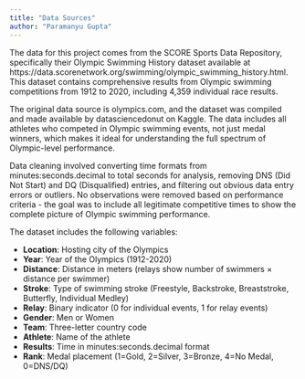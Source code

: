 ```yaml
---
title: "Data Sources"
author: "Paramanyu Gupta"
---
```


The data for this project comes from the SCORE Sports Data Repository, specifically their Olympic Swimming History dataset available at https://data.scorenetwork.org/swimming/olympic_swimming_history.html. This dataset contains comprehensive results from Olympic swimming competitions from 1912 to 2020, including 4,359 individual race results.

The original data source is olympics.com, and the dataset was compiled and made available by datasciencedonut on Kaggle. The data includes all athletes who competed in Olympic swimming events, not just medal winners, which makes it ideal for understanding the full spectrum of Olympic-level performance.

Data cleaning involved converting time formats from minutes:seconds.decimal to total seconds for analysis, removing DNS (Did Not Start) and DQ (Disqualified) entries, and filtering out obvious data entry errors or outliers. No observations were removed based on performance criteria - the goal was to include all legitimate competitive times to show the complete picture of Olympic swimming performance.

The dataset includes the following variables:

- **Location**: Hosting city of the Olympics
- **Year**: Year of the Olympics (1912-2020)
- **Distance**: Distance in meters (relays show number of swimmers × distance per swimmer)
- **Stroke**: Type of swimming stroke (Freestyle, Backstroke, Breaststroke, Butterfly, Individual Medley)
- **Relay**: Binary indicator (0 for individual events, 1 for relay events)
- **Gender**: Men or Women
- **Team**: Three-letter country code
- **Athlete**: Name of the athlete
- **Results**: Time in minutes:seconds.decimal format
- **Rank**: Medal placement (1=Gold, 2=Silver, 3=Bronze, 4=No Medal, 0=DNS/DQ)